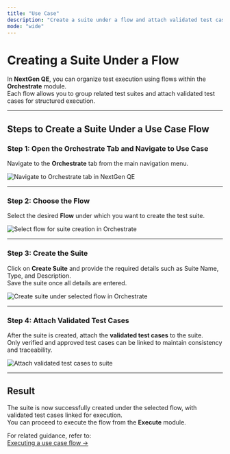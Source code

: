 ```yaml
---
title: "Use Case"
description: "Create a suite under a flow and attach validated test cases within the Orchestrate module of NextGen QE."
mode: "wide"
---
```


# Creating a Suite Under a Flow

In **NextGen QE**, you can organize test execution using flows within the **Orchestrate** module.  
Each flow allows you to group related test suites and attach validated test cases for structured execution.

---

## Steps to Create a Suite Under a Use Case Flow

### Step 1: Open the Orchestrate Tab and Navigate to Use Case
Navigate to the **Orchestrate** tab from the main navigation menu.

<img src="/web-testing/imgs/use_case_1.png" alt="Navigate to Orchestrate tab in NextGen QE" />

---

### Step 2: Choose the Flow
Select the desired **Flow** under which you want to create the test suite.

<img src="/web-testing/imgs/use_case_2.png" alt="Select flow for suite creation in Orchestrate" />

---

### Step 3: Create the Suite
Click on **Create Suite** and provide the required details such as Suite Name, Type, and Description.  
Save the suite once all details are entered.

<img src="/web-testing/imgs/use_case_3.png" alt="Create suite under selected flow in Orchestrate" />

---

### Step 4: Attach Validated Test Cases
After the suite is created, attach the **validated test cases** to the suite.  
Only verified and approved test cases can be linked to maintain consistency and traceability.

<img src="/web-testing/imgs/use_case_4.png" alt="Attach validated test cases to suite" />

---

## Result

The suite is now successfully created under the selected flow, with validated test cases linked for execution.  
You can proceed to execute the flow from the **Execute** module.

For related guidance, refer to:  
[Executing a use case flow →](/web-testing/execute/use-case)
